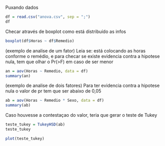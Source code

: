 Puxando dados
```r
df = read.csv("anova.csv", sep = ";")
df
```
Checar através de boxplot como está distribuído as infos
```r
boxplot(df$Horas ~ df$Remedio)
```
(exemplo de analise de um fator)
Leia se: está colocando as horas conforme o remédio, e para checar se existe evidencia contra a hipotese nula, tem que olhar o Pr(>F) em caso de ser menor 
```r
an = aov(Horas ~ Remedio, data = df)
summary(an)
```
(exemplo de analise de dois fatores)
Para ter evidencia contra a hipotese nula o valor de pr tem que ser abaixo de 0,05
```r
ab = aov(Horas ~ Remedio * Sexo, data = df)
summary(ab)
```
Caso houvesse a contestaçao do valor, teria que gerar o teste de Tukey
```r
teste_tukey = TukeyHSD(ab)
teste_tukey
```
```r
plot(teste_tukey)
```









